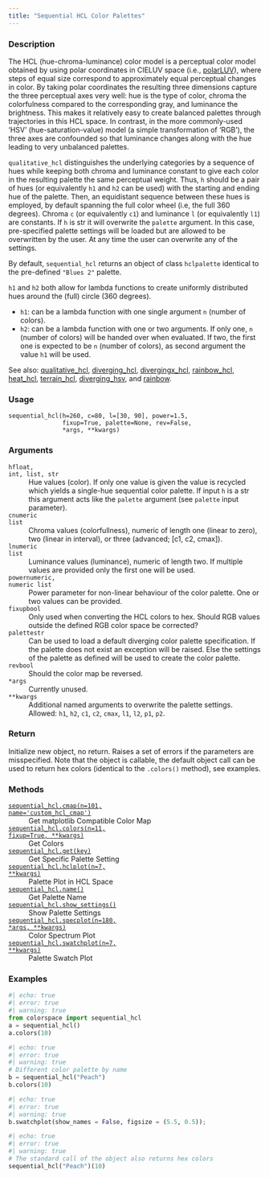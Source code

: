 ```yaml
---
title: "Sequential HCL Color Palettes"
---
```


### Description

The HCL (hue-chroma-luminance) color model is a perceptual color model
obtained by using polar coordinates in CIELUV space
(i.e., [polarLUV](colorspace.colorlib.polarLUV.qmd)),
where steps of equal size correspond to approximately equal perceptual
changes in color. By taking polar coordinates the resulting three
dimensions capture the three perceptual axes very well: hue is the type of
color, chroma the colorfulness compared to the corresponding gray, and
luminance the brightness. This makes it relatively easy to create balanced
palettes through trajectories in this HCL space. In contrast, in the more
commonly-used ‘HSV’ (hue-saturation-value) model (a simple transformation
of ‘RGB’), the three axes are confounded so that luminance changes along
with the hue leading to very unbalanced palettes.

`qualitative_hcl` distinguishes the underlying categories by a sequence of
hues while keeping both chroma and luminance constant to give each color in
the resulting palette the same perceptual weight. Thus, `h` should be a
pair of hues (or equivalently `h1` and `h2` can be used) with the starting
and ending hue of the palette. Then, an equidistant sequence between these
hues is employed, by default spanning the full color wheel (i.e, the full
360 degrees). Chroma `c` (or equivalently `c1`) and luminance `l` (or
equivalently `l1`) are constants. If `h` is str it will overwrite the
`palette` argument. In this case, pre-specified palette settings will be
loaded but are allowed to be overwritten by the user. At any time the user
can overwrite any of the settings.

By default, `sequential_hcl` returns an object of class `hclpalette`
identical to the pre-defined `"Blues 2"` palette.

`h1` and `h2` both allow for lambda functions to create uniformly distributed
hues around the (full) circle (360 degrees).

* `h1`: can be a lambda function with one single argument `n` (number of colors).
* `h2`: can be a lambda function with one or two arguments. If only one, `n`
    (number of colors) will be handed over when evaluated. If two, the first
    one is expected to be `n` (number of colors), as second argument the
    value `h1` will be used.

See also: [qualitative_hcl](colorspace.palettes.qualitative_hcl.qmd), [diverging_hcl](colorspace.palettes.diverging_hcl.qmd),
[divergingx_hcl](colorspace.palettes.divergingx_hcl.qmd), [rainbow_hcl](colorspace.palettes.rainbow_hcl.qmd), [heat_hcl](colorspace.palettes.heat_hcl.qmd),
[terrain_hcl](colorspace.palettes.terrain_hcl.qmd), [diverging_hsv](colorspace.palettes.diverging_hsv.qmd), and
[rainbow](colorspace.palettes.rainbow.qmd).

### Usage

<pre><code class='language-python'>sequential_hcl(h=260, c=80, l=[30, 90], power=1.5,<br/>               fixup=True, palette=None, rev=False,<br/>               *args, **kwargs)</code></pre>

### Arguments

<dl class="pyp-list param-list">
  <dt style = "white-space: nowrap; font-family: monospace; vertical-align: top">
   <code id="colorspace.palettes.sequential_hcl:h">h</code><code class="argument-class">float, int, list, str</code>
  </dt>
 <dd>Hue values (color). If only one value is given the value
is recycled which yields a single-hue sequential color palette.  If
input `h` is a str this argument acts like the `palette` argument
(see `palette` input parameter).</dd>
  <dt style = "white-space: nowrap; font-family: monospace; vertical-align: top">
   <code id="colorspace.palettes.sequential_hcl:c">c</code><code class="argument-class">numeric list</code>
  </dt>
 <dd>Chroma values (colorfullness), numeric of length one
(linear to zero), two (linear in interval), or three (advanced; [c1, c2, cmax]).</dd>
  <dt style = "white-space: nowrap; font-family: monospace; vertical-align: top">
   <code id="colorspace.palettes.sequential_hcl:l">l</code><code class="argument-class">numeric list</code>
  </dt>
 <dd>Luminance values (luminance), numeric of length two.
If multiple values are provided only the first one will be used.</dd>
  <dt style = "white-space: nowrap; font-family: monospace; vertical-align: top">
   <code id="colorspace.palettes.sequential_hcl:power">power</code><code class="argument-class">numeric, numeric list</code>
  </dt>
 <dd>Power parameter for non-linear behaviour
of the color palette. One or two values can be provided.</dd>
  <dt style = "white-space: nowrap; font-family: monospace; vertical-align: top">
   <code id="colorspace.palettes.sequential_hcl:fixup">fixup</code><code class="argument-class">bool</code>
  </dt>
 <dd>Only used when converting the HCL colors to hex.  Should
RGB values outside the defined RGB color space be corrected?</dd>
  <dt style = "white-space: nowrap; font-family: monospace; vertical-align: top">
   <code id="colorspace.palettes.sequential_hcl:palette">palette</code><code class="argument-class">str</code>
  </dt>
 <dd>Can be used to load a default diverging color palette
specification. If the palette does not exist an exception will be
raised.  Else the settings of the palette as defined will be used to
create the color palette.</dd>
  <dt style = "white-space: nowrap; font-family: monospace; vertical-align: top">
   <code id="colorspace.palettes.sequential_hcl:rev">rev</code><code class="argument-class">bool</code>
  </dt>
 <dd>Should the color map be reversed.</dd>
  <dt style = "white-space: nowrap; font-family: monospace; vertical-align: top">
   <code id="colorspace.palettes.sequential_hcl:*args">*args</code>
  </dt>
 <dd>Currently unused.</dd>
  <dt style = "white-space: nowrap; font-family: monospace; vertical-align: top">
   <code id="colorspace.palettes.sequential_hcl:**kwargs">**kwargs</code>
  </dt>
 <dd>Additional named arguments to overwrite the palette settings.
Allowed: `h1`, `h2`, `c1`, `c2`, `cmax`, `l1`, `l2`, `p1`, `p2`.</dd>
</dl>

### Return

Initialize new object, no return. Raises a set of errors if the parameters
are misspecified. Note that the object is callable, the default object call
can be used to return hex colors (identical to the `.colors()` method),
see examples.

### Methods

<dl class="pyp-list method-list">
    <dt style = "white-space: nowrap; font-family: monospace; vertical-align: top">
       <code>[sequential_hcl.cmap(n=101, name=&#x27;custom_hcl_cmap&#x27;)](colorspace.palettes.sequential_hcl.cmap.qmd)</code>
    </dt>
    <dd>Get matplotlib Compatible Color Map</dd>
    <dt style = "white-space: nowrap; font-family: monospace; vertical-align: top">
       <code>[sequential_hcl.colors(n=11, fixup=True, **kwargs)](colorspace.palettes.sequential_hcl.colors.qmd)</code>
    </dt>
    <dd>Get Colors</dd>
    <dt style = "white-space: nowrap; font-family: monospace; vertical-align: top">
       <code>[sequential_hcl.get(key)](colorspace.palettes.sequential_hcl.get.qmd)</code>
    </dt>
    <dd>Get Specific Palette Setting</dd>
    <dt style = "white-space: nowrap; font-family: monospace; vertical-align: top">
       <code>[sequential_hcl.hclplot(n=7, **kwargs)](colorspace.palettes.sequential_hcl.hclplot.qmd)</code>
    </dt>
    <dd>Palette Plot in HCL Space</dd>
    <dt style = "white-space: nowrap; font-family: monospace; vertical-align: top">
       <code>[sequential_hcl.name()](colorspace.palettes.sequential_hcl.name.qmd)</code>
    </dt>
    <dd>Get Palette Name</dd>
    <dt style = "white-space: nowrap; font-family: monospace; vertical-align: top">
       <code>[sequential_hcl.show_settings()](colorspace.palettes.sequential_hcl.show_settings.qmd)</code>
    </dt>
    <dd>Show Palette Settings</dd>
    <dt style = "white-space: nowrap; font-family: monospace; vertical-align: top">
       <code>[sequential_hcl.specplot(n=180, *args, **kwargs)](colorspace.palettes.sequential_hcl.specplot.qmd)</code>
    </dt>
    <dd>Color Spectrum Plot</dd>
    <dt style = "white-space: nowrap; font-family: monospace; vertical-align: top">
       <code>[sequential_hcl.swatchplot(n=7, **kwargs)](colorspace.palettes.sequential_hcl.swatchplot.qmd)</code>
    </dt>
    <dd>Palette Swatch Plot</dd>
</dl>


### Examples

```python
#| echo: true
#| error: true
#| warning: true
from colorspace import sequential_hcl
a = sequential_hcl()
a.colors(10)
```

```python
#| echo: true
#| error: true
#| warning: true
# Different color palette by name
b = sequential_hcl("Peach")
b.colors(10)
```

```python
#| echo: true
#| error: true
#| warning: true
b.swatchplot(show_names = False, figsize = (5.5, 0.5));
```

```python
#| echo: true
#| error: true
#| warning: true
# The standard call of the object also returns hex colors
sequential_hcl("Peach")(10)
```



